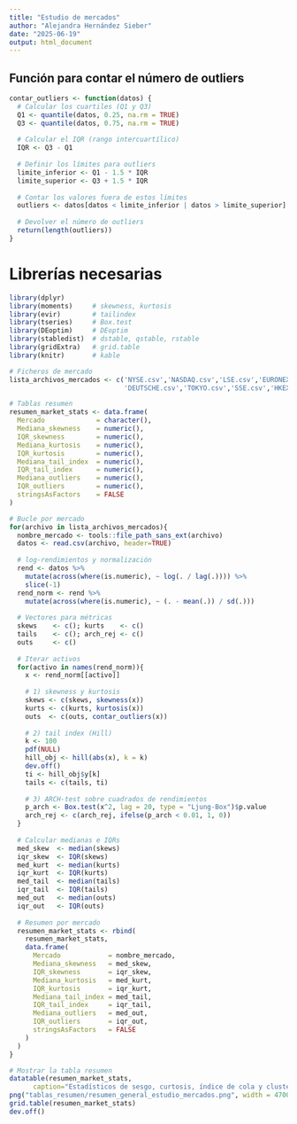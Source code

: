 ```yaml
---
title: "Estudio de mercados"
author: "Alejandra Hernández Sieber"
date: "2025-06-19"
output: html_document
---
```

## Función para contar el número de outliers
```r
contar_outliers <- function(datos) {
  # Calcular los cuartiles (Q1 y Q3)
  Q1 <- quantile(datos, 0.25, na.rm = TRUE)
  Q3 <- quantile(datos, 0.75, na.rm = TRUE)
  
  # Calcular el IQR (rango intercuartílico)
  IQR <- Q3 - Q1
  
  # Definir los límites para outliers
  limite_inferior <- Q1 - 1.5 * IQR
  limite_superior <- Q3 + 1.5 * IQR
  
  # Contar los valores fuera de estos límites
  outliers <- datos[datos < limite_inferior | datos > limite_superior]
  
  # Devolver el número de outliers
  return(length(outliers))
}
```

# Librerías necesarias
```r
library(dplyr)
library(moments)     # skewness, kurtosis
library(evir)        # tailindex
library(tseries)     # Box.test
library(DEoptim)     # DEoptim
library(stabledist)  # dstable, qstable, rstable
library(gridExtra)   # grid.table
library(knitr)       # kable
```

```r
# Ficheros de mercado
lista_archivos_mercados <- c('NYSE.csv','NASDAQ.csv','LSE.csv','EURONEXT.csv',
                             'DEUTSCHE.csv','TOKYO.csv','SSE.csv','HKEX.csv','TADAWUL.csv')
```

```r
# Tablas resumen
resumen_market_stats <- data.frame(
  Mercado             = character(),
  Mediana_skewness    = numeric(),
  IQR_skewness        = numeric(),
  Mediana_kurtosis    = numeric(),
  IQR_kurtosis        = numeric(),
  Mediana_tail_index  = numeric(),
  IQR_tail_index      = numeric(),
  Mediana_outliers    = numeric(),
  IQR_outliers        = numeric(),
  stringsAsFactors    = FALSE
)

# Bucle por mercado
for(archivo in lista_archivos_mercados){
  nombre_mercado <- tools::file_path_sans_ext(archivo)
  datos <- read.csv(archivo, header=TRUE)
  
  # log‐rendimientos y normalización
  rend <- datos %>%
    mutate(across(where(is.numeric), ~ log(. / lag(.)))) %>%
    slice(-1)
  rend_norm <- rend %>%
    mutate(across(where(is.numeric), ~ (. - mean(.)) / sd(.)))
  
  # Vectores para métricas
  skews    <- c(); kurts    <- c()
  tails    <- c(); arch_rej <- c()
  outs     <- c()
  
  # Iterar activos
  for(activo in names(rend_norm)){
    x <- rend_norm[[activo]]
    
    # 1) skewness y kurtosis
    skews <- c(skews, skewness(x))
    kurts <- c(kurts, kurtosis(x))
    outs  <- c(outs, contar_outliers(x))
    
    # 2) tail index (Hill)
    k <- 100
    pdf(NULL)                          
    hill_obj <- hill(abs(x), k = k)  
    dev.off()                          
    ti <- hill_obj$y[k]              
    tails <- c(tails, ti)
    
    # 3) ARCH-test sobre cuadrados de rendimientos
    p_arch <- Box.test(x^2, lag = 20, type = "Ljung-Box")$p.value
    arch_rej <- c(arch_rej, ifelse(p_arch < 0.01, 1, 0))
  }
  
  # Calcular medianas e IQRs
  med_skew  <- median(skews)
  iqr_skew  <- IQR(skews)
  med_kurt  <- median(kurts)
  iqr_kurt  <- IQR(kurts)
  med_tail  <- median(tails)
  iqr_tail  <- IQR(tails)
  med_out   <- median(outs)
  iqr_out   <- IQR(outs)
  
  # Resumen por mercado
  resumen_market_stats <- rbind(
    resumen_market_stats,
    data.frame(
      Mercado            = nombre_mercado,
      Mediana_skewness   = med_skew,
      IQR_skewness       = iqr_skew,
      Mediana_kurtosis   = med_kurt,
      IQR_kurtosis       = iqr_kurt,
      Mediana_tail_index = med_tail,
      IQR_tail_index     = iqr_tail,
      Mediana_outliers   = med_out,
      IQR_outliers       = iqr_out,
      stringsAsFactors   = FALSE
    )
  )
}

# Mostrar la tabla resumen
datatable(resumen_market_stats, 
      caption="Estadísticos de sesgo, curtosis, índice de cola y clustering de volatilidad por mercado")
png("tablas_resumen/resumen_general_estudio_mercados.png", width = 4700, height = 900, res=300)
grid.table(resumen_market_stats)
dev.off()
```


